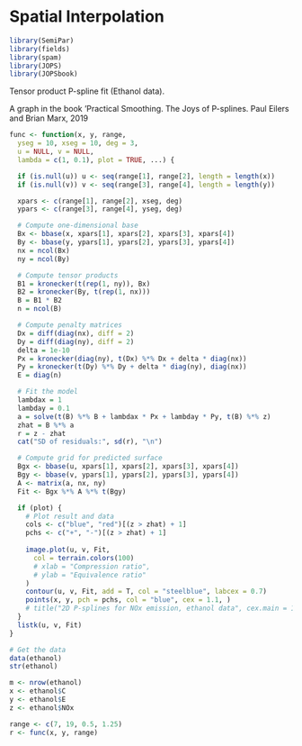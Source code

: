 # Spatial Interpolation

```r
library(SemiPar)
library(fields)
library(spam)
library(JOPS)
library(JOPSbook)
```

Tensor product P-spline fit (Ethanol data).

A graph in the book 'Practical Smoothing. The Joys of P-splines.
Paul Eilers and Brian Marx, 2019

```r
func <- function(x, y, range, 
  yseg = 10, xseg = 10, deg = 3, 
  u = NULL, v = NULL, 
  lambda = c(1, 0.1), plot = TRUE, ...) {

  if (is.null(u)) u <- seq(range[1], range[2], length = length(x))
  if (is.null(v)) v <- seq(range[3], range[4], length = length(y))

  xpars <- c(range[1], range[2], xseg, deg)
  ypars <- c(range[3], range[4], yseg, deg)

  # Compute one-dimensional base
  Bx <- bbase(x, xpars[1], xpars[2], xpars[3], xpars[4])
  By <- bbase(y, ypars[1], ypars[2], ypars[3], ypars[4])
  nx = ncol(Bx)
  ny = ncol(By)

  # Compute tensor products
  B1 = kronecker(t(rep(1, ny)), Bx)
  B2 = kronecker(By, t(rep(1, nx)))
  B = B1 * B2
  n = ncol(B)

  # Compute penalty matrices
  Dx = diff(diag(nx), diff = 2)
  Dy = diff(diag(ny), diff = 2)
  delta = 1e-10
  Px = kronecker(diag(ny), t(Dx) %*% Dx + delta * diag(nx))
  Py = kronecker(t(Dy) %*% Dy + delta * diag(ny), diag(nx))
  E = diag(n)

  # Fit the model
  lambdax = 1
  lambday = 0.1
  a = solve(t(B) %*% B + lambdax * Px + lambday * Py, t(B) %*% z)
  zhat = B %*% a
  r = z - zhat
  cat("SD of residuals:", sd(r), "\n")

  # Compute grid for predicted surface
  Bgx <- bbase(u, xpars[1], xpars[2], xpars[3], xpars[4])
  Bgy <- bbase(v, ypars[1], ypars[2], ypars[3], ypars[4])
  A <- matrix(a, nx, ny)
  Fit <- Bgx %*% A %*% t(Bgy)

  if (plot) {
    # Plot result and data
    cols <- c("blue", "red")[(z > zhat) + 1]
    pchs <- c("+", "-")[(z > zhat) + 1]
    
    image.plot(u, v, Fit,
      col = terrain.colors(100) 
      # xlab = "Compression ratio",
      # ylab = "Equivalence ratio"
    )
    contour(u, v, Fit, add = T, col = "steelblue", labcex = 0.7)
    points(x, y, pch = pchs, col = "blue", cex = 1.1, )
    # title("2D P-splines for NOx emission, ethanol data", cex.main = 1)
  }
  listk(u, v, Fit)
}
```

```r
# Get the data
data(ethanol)
str(ethanol)

m <- nrow(ethanol)
x <- ethanol$C
y <- ethanol$E
z <- ethanol$NOx

range <- c(7, 19, 0.5, 1.25)
r <- func(x, y, range)
```
